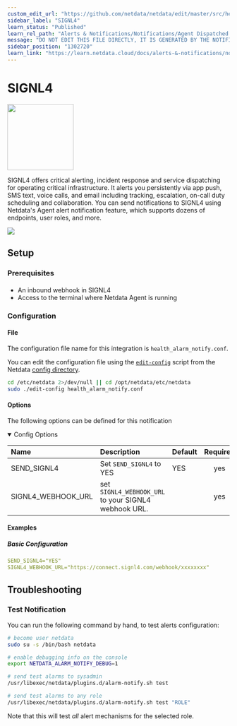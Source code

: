 ```yaml
---
custom_edit_url: "https://github.com/netdata/netdata/edit/master/src/health/notifications/signl4/metadata.yaml"
sidebar_label: "SIGNL4"
learn_status: "Published"
learn_rel_path: "Alerts & Notifications/Notifications/Agent Dispatched Notifications"
message: "DO NOT EDIT THIS FILE DIRECTLY, IT IS GENERATED BY THE NOTIFICATION'S metadata.yaml FILE"
sidebar_position: "1302720"
learn_link: "https://learn.netdata.cloud/docs/alerts-&-notifications/notifications/agent-dispatched-notifications/signl4"
---
```



# SIGNL4


<img src="https://netdata.cloud/img/signl4.svg" width="150"/>


SIGNL4 offers critical alerting, incident response and service dispatching for operating critical infrastructure. It alerts you persistently via app push, SMS text, voice calls, and email including tracking, escalation, on-call duty scheduling and collaboration.
You can send notifications to SIGNL4 using Netdata's Agent alert notification feature, which supports dozens of endpoints, user roles, and more.



<img src="https://img.shields.io/badge/maintained%20by-Netdata-%2300ab44" />

## Setup

### Prerequisites

#### 

- An inbound webhook in SIGNL4
- Access to the terminal where Netdata Agent is running



### Configuration

#### File

The configuration file name for this integration is `health_alarm_notify.conf`.


You can edit the configuration file using the [`edit-config`](/docs/netdata-agent/configuration#edit-a-configuration-file-using-edit-config) script from the
Netdata [config directory](/docs/netdata-agent/configuration#the-netdata-config-directory).

```bash
cd /etc/netdata 2>/dev/null || cd /opt/netdata/etc/netdata
sudo ./edit-config health_alarm_notify.conf
```
#### Options

The following options can be defined for this notification

<details open>
<summary>Config Options</summary>

| Name | Description | Default | Required |
|:----|:-----------|:-------|:--------:|
| SEND_SIGNL4 | Set `SEND_SIGNL4` to YES | YES | yes |
| SIGNL4_WEBHOOK_URL | set `SIGNL4_WEBHOOK_URL` to your SIGNL4 webhook URL. |  | yes |

</details>

#### Examples

##### Basic Configuration



```yaml
SEND_SIGNL4="YES"
SIGNL4_WEBHOOK_URL="https://connect.signl4.com/webhook/xxxxxxxx"

```


## Troubleshooting

### Test Notification

You can run the following command by hand, to test alerts configuration:

```bash
# become user netdata
sudo su -s /bin/bash netdata

# enable debugging info on the console
export NETDATA_ALARM_NOTIFY_DEBUG=1

# send test alarms to sysadmin
/usr/libexec/netdata/plugins.d/alarm-notify.sh test

# send test alarms to any role
/usr/libexec/netdata/plugins.d/alarm-notify.sh test "ROLE"
```

Note that this will test _all_ alert mechanisms for the selected role.



